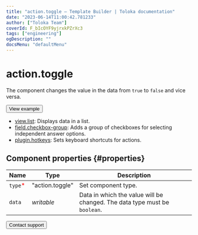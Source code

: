 ```yaml
---
title: "action.toggle — Template Builder | Toloka documentation"
date: "2023-06-14T11:00:42.781233"
author: ["Toloka Team"]
coverId: F_bIcOYF9yjrxkPZrXc3
tags: ["engineering"]
ogDescription: ""
docsMenu: "defaultMenu"
---
```


# action.toggle

The component changes the value in the data from `true` to `false` and vice versa.

<Button themeColor="light" view="default" size="l" type="link" url="https://ya.cc/t/bJN7DmZV4GAR8K">View example</Button>

<Cut title="Components used in the example">

- [view.list](/docs/template-builder/reference/view.list): Displays data in a list.
- [field.checkbox-group](/docs/template-builder/reference/field.checkbox-group): Adds a group of checkboxes for selecting independent answer options.
- [plugin.hotkeys](/docs/template-builder/reference/plugin.hotkeys): Sets keyboard shortcuts for actions.

</Cut>

## Component properties {#properties}

**Name** | **Type** | **Description**
----- | ----- | -----
`type`<span style="color: red">\*</span> | "action.toggle" | Set component type.
`data` | _writable_ | Data in which the value will be changed. The data type must be `boolean`.

<Button themeColor="light" view="default" size="l" type="link" url="/docs/guide/troubleshooting/support?form-source=template-builder-reference-action-toggle">Contact support</Button>